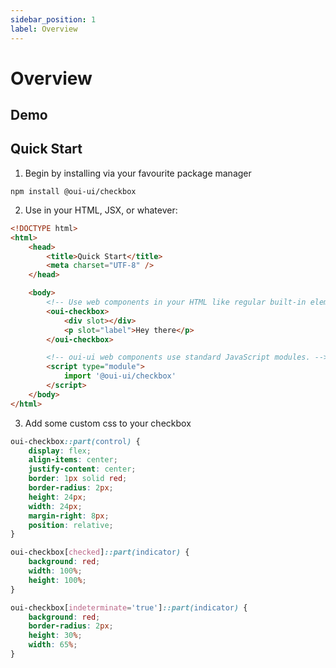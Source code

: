 ```yaml
---
sidebar_position: 1
label: Overview
---
```


# Overview


## Demo

<Checkbox />

<!-- How do I manage attributes, and pass them down to templates? -->

## Quick Start

1. Begin by installing via your favourite package manager

`npm install @oui-ui/checkbox`

2. Use in your HTML, JSX, or whatever:

```html
<!DOCTYPE html>
<html>
    <head>
        <title>Quick Start</title>
        <meta charset="UTF-8" />
    </head>

    <body>
        <!-- Use web components in your HTML like regular built-in elements. -->
        <oui-checkbox>
            <div slot></div>
            <p slot="label">Hey there</p>
        </oui-checkbox>

        <!-- oui-ui web components use standard JavaScript modules. -->
        <script type="module">
            import '@oui-ui/checkbox'
        </script>
    </body>
</html>
```

3. Add some custom css to your checkbox

```css
oui-checkbox::part(control) {
    display: flex;
    align-items: center;
    justify-content: center;
    border: 1px solid red;
    border-radius: 2px;
    height: 24px;
    width: 24px;
    margin-right: 8px;
    position: relative;
}

oui-checkbox[checked]::part(indicator) {
    background: red;
    width: 100%;
    height: 100%;
}

oui-checkbox[indeterminate='true']::part(indicator) {
    background: red;
    border-radius: 2px;
    height: 30%;
    width: 65%;
}
```
